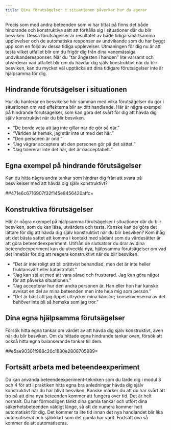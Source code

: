 ```yaml
---
title: Dina förutsägelser i situationen påverkar hur du agerar
---
```


Precis som med andra beteenden som vi har tittat på finns det både
hindrande och konstruktiva sätt att förhålla sig i situationer där du
blir besviken. Dessa förutsägelser är resultatet av både tidiga
smärtsamma upplevelser och de automatiska responser av undvikande som du
har byggt upp som en följd av dessa tidiga upplevelser. Utmaningen för
dig nu är att testa vilket utfallet blir om du frigör dig från dina
vanemässiga undvikanderesponser. När du \"tar ångesten i handen\" lite
varsamt och utvärderar vad utfallet blir om du hävdar dig själv
konstruktivt när du blir besviken, kan du mycket väl upptäcka att dina
tidigare förutsägelser inte är hjälpsamma för dig. 

## Hindrande förutsägelser i situationen

Hur du hanterar en besvikelse hör samman med vilka förutsägelser du gör
i situationen om vad effekterna blir av ditt handlande. Här är några
exempel på hindrande förutsägelser, som kan göra det svårt för dig att
hävda dig själv konstruktivt när du blir besviken.

-    "De borde veta att jag inte gillar när de gör så där."
-    "Världen är hemsk, jag står inte ut med det här."
-    "Den personen är ond."
-    "Jag vägrar acceptera att den personen gör på det sättet."
-    "Jag tolererar inte det här, det är oacceptabelt."

## Egna exempel på hindrande förutsägelser

Kan du hitta några andra tankar som hindrar dig från att svara på
besvikelser med att hävda dig själv konstruktivt?

##471e6c6716907f32f145e8456420affc=

## Konstruktiva förutsägelser

Här är några exempel på hjälpsamma förutsägelser i situationer där du
blir besviken, som du kan läsa, utvärdera och testa. Kanske kan de göra
det lättare för dig att hävda dig själv konstruktivt när du blir
besviken? Kom ihåg att det bästa sättet att komma i kontakt med sådant
som du värdesätter är att göra beteendeexperiment. Utifrån de slutsatser
du drar av dina beteendeexperiment kan du utveckla nya, hjälpsamma
förutsägelser om vad det innebär för dig att reagera konstruktivt när du
blir besviken.

-   "Det är inte roligt att bli orättvist behandlad, men det är inte
    heller fruktansvärt eller katastrofalt."
-   "Jag kan stå ut med att vara sårad och frustrerad. Jag kan göra
    något för att påverka situationen."
-   "Jag accepterar hur den andra personen är. Han eller hon har kanske
    avvisat en del av mina beteenden men inte hela mig som person."
-   "Det är bäst att jag öppet uttrycker mina känslor; konsekvenserna av
    det behöver inte bli så hemska som jag tror."

## Dina egna hjälpsamma förutsägelser

Försök hitta egna tankar om värdet av att hävda dig själv konstruktivt,
även när du blir besviken. Om du hittade egna hindrande tankar ovan,
försök att också hitta egna balanserande tankar till dem.

##e5ae90301f988c20c1880e2808705989=

## Fortsätt arbeta med beteendeexperiment

Du kan använda beteendeexperiment-tekniken som du lärde dig i modul 3
och 4 för att i praktiken hitta egna bra anledningar hävda dig själv
konstruktivt när du har blivit besviken. Kanske märker du att du har
svårt att tro på att dina nya beteenden kommer att fungera över tid. Det
är helt normalt. Du har förmodligen tänkt dina gamla tankar och utfört
dina säkerhetsbeteenden väldigt länge, så att de numera kommer helt
automatiskt för dig. Det kommer ta lite tid innan det nya handlandet
blir lika automatiserat och självklart som det gamla har varit. Fortsätt
öva så kommer de att automatiseras.

